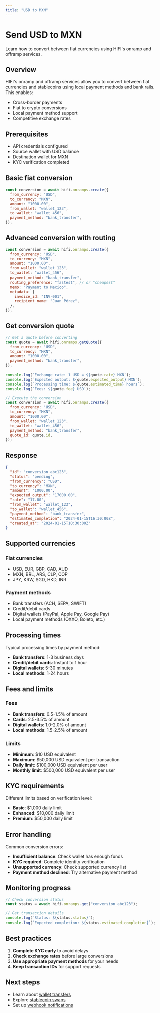 ```yaml
---
title: "USD to MXN"
---
```


# Send USD to MXN

Learn how to convert between fiat currencies using HIFI's onramp and offramp services.

## Overview

HIFI's onramp and offramp services allow you to convert between fiat currencies and stablecoins using local payment methods and bank rails. This enables:

- Cross-border payments
- Fiat to crypto conversions
- Local payment method support
- Competitive exchange rates

## Prerequisites

- API credentials configured
- Source wallet with USD balance
- Destination wallet for MXN
- KYC verification completed

## Basic fiat conversion

```javascript
const conversion = await hifi.onramps.create({
  from_currency: "USD",
  to_currency: "MXN",
  amount: "1000.00",
  from_wallet: "wallet_123",
  to_wallet: "wallet_456",
  payment_method: "bank_transfer",
});
```

## Advanced conversion with routing

```javascript
const conversion = await hifi.onramps.create({
  from_currency: "USD",
  to_currency: "MXN",
  amount: "1000.00",
  from_wallet: "wallet_123",
  to_wallet: "wallet_456",
  payment_method: "bank_transfer",
  routing_preference: "fastest", // or "cheapest"
  memo: "Payment to Mexico",
  metadata: {
    invoice_id: "INV-001",
    recipient_name: "Juan Pérez",
  },
});
```

## Get conversion quote

```javascript
// Get a quote before converting
const quote = await hifi.onramps.getQuote({
  from_currency: "USD",
  to_currency: "MXN",
  amount: "1000.00",
  payment_method: "bank_transfer",
});

console.log(`Exchange rate: 1 USD = ${quote.rate} MXN`);
console.log(`Expected output: ${quote.expected_output} MXN`);
console.log(`Processing time: ${quote.estimated_time} hours`);
console.log(`Fees: ${quote.fee} USD`);

// Execute the conversion
const conversion = await hifi.onramps.create({
  from_currency: "USD",
  to_currency: "MXN",
  amount: "1000.00",
  from_wallet: "wallet_123",
  to_wallet: "wallet_456",
  payment_method: "bank_transfer",
  quote_id: quote.id,
});
```

## Response

```json
{
  "id": "conversion_abc123",
  "status": "pending",
  "from_currency": "USD",
  "to_currency": "MXN",
  "amount": "1000.00",
  "expected_output": "17000.00",
  "rate": "17.00",
  "from_wallet": "wallet_123",
  "to_wallet": "wallet_456",
  "payment_method": "bank_transfer",
  "estimated_completion": "2024-01-15T16:30:00Z",
  "created_at": "2024-01-15T10:30:00Z"
}
```

## Supported currencies

### Fiat currencies

- USD, EUR, GBP, CAD, AUD
- MXN, BRL, ARS, CLP, COP
- JPY, KRW, SGD, HKD, INR

### Payment methods

- Bank transfers (ACH, SEPA, SWIFT)
- Credit/debit cards
- Digital wallets (PayPal, Apple Pay, Google Pay)
- Local payment methods (OXXO, Boleto, etc.)

## Processing times

Typical processing times by payment method:

- **Bank transfers**: 1-3 business days
- **Credit/debit cards**: Instant to 1 hour
- **Digital wallets**: 5-30 minutes
- **Local methods**: 1-24 hours

## Fees and limits

### Fees

- **Bank transfers**: 0.5-1.5% of amount
- **Cards**: 2.5-3.5% of amount
- **Digital wallets**: 1.0-2.0% of amount
- **Local methods**: 1.5-2.5% of amount

### Limits

- **Minimum**: $10 USD equivalent
- **Maximum**: $50,000 USD equivalent per transaction
- **Daily limit**: $100,000 USD equivalent per user
- **Monthly limit**: $500,000 USD equivalent per user

## KYC requirements

Different limits based on verification level:

- **Basic**: $1,000 daily limit
- **Enhanced**: $10,000 daily limit
- **Premium**: $50,000 daily limit

## Error handling

Common conversion errors:

- **Insufficient balance**: Check wallet has enough funds
- **KYC required**: Complete identity verification
- **Unsupported currency**: Check supported currency list
- **Payment method declined**: Try alternative payment method

## Monitoring progress

```javascript
// Check conversion status
const status = await hifi.onramps.get("conversion_abc123");

// Get transaction details
console.log(`Status: ${status.status}`);
console.log(`Expected completion: ${status.estimated_completion}`);
```

## Best practices

1. **Complete KYC early** to avoid delays
2. **Check exchange rates** before large conversions
3. **Use appropriate payment methods** for your needs
4. **Keep transaction IDs** for support requests

## Next steps

- Learn about [wallet transfers](/guides/send/wallet-transfers)
- Explore [stablecoin swaps](/guides/convert)
- Set up [webhook notifications](/api/events)
